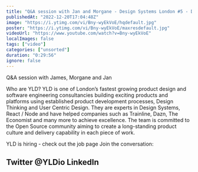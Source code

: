 ```yaml
---
title: "Q&A session with Jan and Morgane - Design Systems London #5 - December 2022"
publishedAt: "2022-12-20T17:04:48Z"
image: "https://i.ytimg.com/vi/Bny-wyEkVoE/hqdefault.jpg"
poster: "https://i.ytimg.com/vi/Bny-wyEkVoE/maxresdefault.jpg"
videoUrl: "https://www.youtube.com/watch?v=Bny-wyEkVoE"
localImages: false
tags: ["video"]
categories: ["unsorted"]
duration: "0:29:56"
ignore: false
---
```

Q&A session with James, Morgane and Jan

Who are YLD?
YLD is one of London’s fastest growing product design and software engineering consultancies building exciting products and platforms using established product development processes, Design Thinking and User Centric Design. They are experts in Design Systems, React / Node and have helped companies such as Trainline, Dazn, The Economist and many more to achieve excellence.
The team is committed to the Open Source community aiming to create a long-standing product culture and delivery capability in each piece of work.

YLD is hiring - check out the job page
Join the conversation:

Twitter @YLDio
LinkedIn
------
